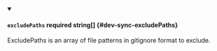 
<details className="config-field" data-expandable="false" open>
<summary>

#### `excludePaths` <span class="config-field-required" data-required="false">required</span> <span class="config-field-type">string[]</span> <span class="config-field-default"></span> <span class="config-field-enum"></span> {#dev-sync-excludePaths}

ExcludePaths is an array of file patterns in gitignore format to exclude.

</summary>



</details>
